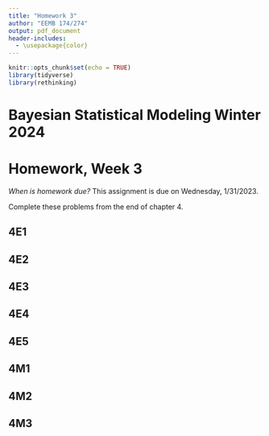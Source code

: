 ```yaml
---
title: "Homework 3"
author: "EEMB 174/274"
output: pdf_document
header-includes:
  - \usepackage{color}
---
```


```r
knitr::opts_chunk$set(echo = TRUE)
library(tidyverse)
library(rethinking)
```
# Bayesian Statistical Modeling Winter 2024
# Homework, Week 3

*When is homework due?*  This assignment is due on Wednesday, 1/31/2023. 


Complete these problems from the end of chapter 4.

## 4E1

## 4E2

## 4E3

## 4E4

## 4E5

## 4M1  

## 4M2  

## 4M3
